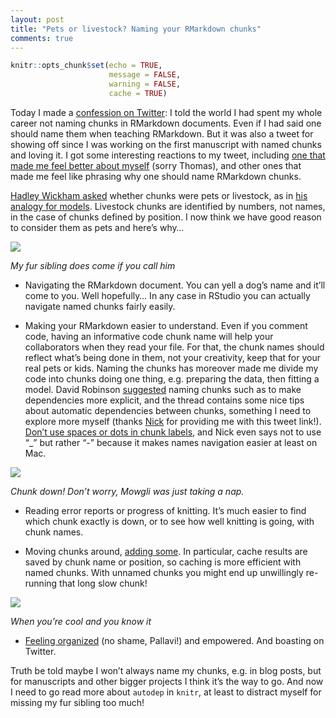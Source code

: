 ```yaml
---
layout: post
title: "Pets or livestock? Naming your RMarkdown chunks"
comments: true
---
```

```r
knitr::opts_chunk$set(echo = TRUE,
                      message = FALSE,
                      warning = FALSE, 
                      cache = TRUE) 
```

Today I made a [confession on Twitter](https://twitter.com/ma_salmon/status/894877595417948160): I told the world I had spent my whole career not naming chunks in RMarkdown documents. Even if I had said one should name them when teaching RMarkdown. But it was also a tweet for showing off since I was working on the first manuscript with named chunks and loving it. I got some interesting reactions to my tweet, including [one that made me feel better about myself](https://twitter.com/thomasp85/status/894882639303368705) (sorry Thomas), and other ones that made me feel like phrasing why one should name RMarkdown chunks.

[Hadley Wickham asked](https://twitter.com/hadleywickham/status/894889893922459648) whether chunks were pets or livestock, as in [his analogy for models](https://twitter.com/mikeksmith/status/857583637465878528). Livestock chunks are identified by numbers, not names, in the case of chunks defined by position. I now think we have good reason to consider them as pets and here's why...

<!--more-->

![](/figure/source/2017-08-08-chunkpets/running.jpg)

_My fur sibling does come if you call him_

* Navigating the RMarkdown document. You can yell a dog's name and it'll come to you. Well hopefully... In any case in RStudio you can actually navigate named chunks fairly easily. 

* Making your RMarkdown easier to understand. Even if you comment code, having an informative code chunk name will help your collaborators when they read your file. For that, the chunk names should reflect what's being done in them, not your creativity, keep that for your real pets or kids. Naming the chunks has moreover made me divide my code into chunks doing one thing, e.g. preparing the data, then fitting a model. David Robinson [suggested](https://twitter.com/drob/status/738786604731490304) naming chunks such as to make dependencies more explicit, and the thread contains some nice tips about automatic dependencies between chunks, something I need to explore more myself (thanks [Nick](https://twitter.com/nj_tierney) for providing me with this tweet link!). [Don't use spaces or dots in chunk labels](https://yihui.name/knitr/options/#chunk-options), and Nick even says not to use "_" but rather "-" because it makes names navigation easier at least on Mac.

![](/figure/source/2017-08-08-chunkpets/chunkdown.jpg)

_Chunk down! Don't worry, Mowgli was just taking a nap._

* Reading error reports or progress of knitting. It's much easier to find which chunk exactly is down, or to see how well knitting is going, with chunk names.

* Moving chunks around, [adding some](https://twitter.com/robjhyndman/status/894886426885578752). In particular, cache results are saved by chunk name or position, so caching is more efficient with named chunks. With unnamed chunks you might end up unwillingly re-running that long slow chunk!

![](/figure/source/2017-08-08-chunkpets/cool.png)

_When you're cool and you know it_

* [Feeling organized](https://twitter.com/pallavipnt/status/894894067179335681) (no shame, Pallavi!) and empowered. And boasting on Twitter.

Truth be told maybe I won't always name my chunks, e.g. in blog posts, but for manuscripts and other bigger projects I think it's the way to go. And now I need to go read more about `autodep` in `knitr`, at least to distract myself for missing my fur sibling too much!

